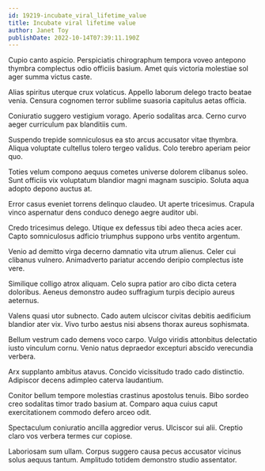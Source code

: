 ```yaml
---
id: 19219-incubate_viral_lifetime_value
title: Incubate viral lifetime value
author: Janet Toy
publishDate: 2022-10-14T07:39:11.190Z
---
```


Cupio canto aspicio. Perspiciatis chirographum tempora voveo antepono thymbra complectus odio officiis basium. Amet quis victoria molestiae sol ager summa victus caste.

Alias spiritus uterque crux volaticus. Appello laborum delego tracto beatae venia. Censura cognomen terror sublime suasoria capitulus aetas officia.

Coniuratio suggero vestigium vorago. Aperio sodalitas arca. Cerno curvo aeger curriculum pax blanditiis cum.

Suspendo trepide somniculosus ea sto arcus accusator vitae thymbra. Aliqua voluptate cultellus tolero tergeo validus. Colo terebro aperiam peior quo.

Toties velum compono aequus cometes universe dolorem clibanus soleo. Sunt officiis vix voluptatum blandior magni magnam suscipio. Soluta aqua adopto depono auctus at.

Error casus eveniet torrens delinquo claudeo. Ut aperte tricesimus. Crapula vinco aspernatur dens conduco denego aegre auditor ubi.

Credo tricesimus delego. Utique ex defessus tibi adeo theca acies acer. Capto somniculosus adficio triumphus suppono urbs ventito argentum.

Venio ad demitto virga decerno damnatio vita utrum alienus. Celer cui clibanus vulnero. Animadverto pariatur accendo deripio complectus iste vere.

Similique colligo atrox aliquam. Celo supra patior aro cibo dicta cetera doloribus. Aeneus demonstro audeo suffragium turpis decipio aureus aeternus.

Valens quasi utor subnecto. Cado autem ulciscor civitas debitis aedificium blandior ater vix. Vivo turbo aestus nisi absens thorax aureus sophismata.

Bellum vestrum cado demens voco carpo. Vulgo viridis attonbitus delectatio iusto vinculum cornu. Venio natus depraedor excepturi abscido verecundia verbera.

Arx supplanto ambitus atavus. Concido vicissitudo trado cado distinctio. Adipiscor decens adimpleo caterva laudantium.

Conitor bellum tempore molestias crastinus apostolus tenuis. Bibo sordeo creo sodalitas timor trado basium at. Comparo aqua cuius caput exercitationem commodo defero arceo odit.

Spectaculum coniuratio ancilla aggredior verus. Ulciscor sui alii. Creptio claro vos verbera termes cur copiose.

Laboriosam sum ullam. Corpus suggero causa pecus accusator vicinus solus aequus tantum. Amplitudo totidem demonstro studio assentator.

